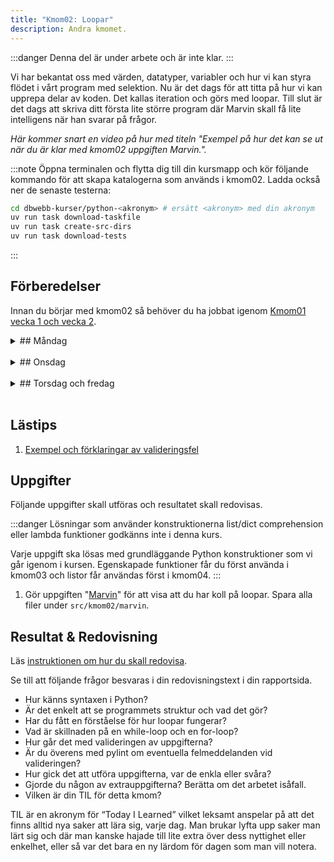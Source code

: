 ```yaml
---
title: "Kmom02: Loopar" 
description: Andra kmomet.
---
```



:::danger
Denna del är under arbete och är inte klar.
:::

Vi har bekantat oss med värden, datatyper, variabler och hur vi kan styra flödet i vårt program med selektion. Nu är det dags för att titta på hur vi kan upprepa delar av koden. Det kallas iteration och görs med loopar. Till slut är det dags att skriva ditt första lite större program där Marvin skall få lite intelligens när han svarar på frågor.

*Här kommer snart en video på hur med titeln "Exempel på hur det kan se ut när du är klar med kmom02 uppgiften Marvin.".*

:::note
Öppna terminalen och flytta dig till din kursmapp och kör följande kommando för att skapa katalogerna som används i kmom02. Ladda också ner de senaste testerna:

```bash
cd dbwebb-kurser/python-<akronym> # ersätt <akronym> med din akronym
uv run task download-taskfile
uv run task create-src-dirs
uv run task download-tests
```
:::


## Förberedelser
Innan du börjar med kmom02 så behöver du ha jobbat igenom [Kmom01 vecka 1 och vecka 2](/website/kmom/kmom01).
<br/>


<details>
<summary>
## Måndag
</summary>

:::tip
När du ska jobba med kursen är det lättast om du öppnar VSCode från terminalen innan du börjar jobba.

```bash
cd dbwebb-kurser/python-<din akronym>
code .
```

Använd `practice` mappen i kmom02 katalogen för att skriva övningskod.
:::

### Programmeringsregler i python

Skumma igenom [Mastering PEP 8 in Python: Best Practices for Clean and Readable Code](https://coderivers.org/blog/pep8-python/) för att få ett hum om regler vi följer när vi skriver Python kod. Läs t.o.m. "Programming recommendations". **Tips** skriv en sammanfattning av de viktigaste reglerna.


#### Att göra

Vi fortsätter att läsa i boken [Python for Everybody: Exploring data in Python3](/website/laromaterial/böcker/).

<Steps>
1. Läs och jobba igenom följande kapitel i boken (alternativt kolla på videorna):
    * Ch5 Iteration
    * Ch6 Strings

    :::tip
    Det räcker inte med att bara läsa. Du är klar med boken när du förstår vad som står i den och kan köra koden själv. Utforska och experimentera med koden. Gör övningarna i boken. Testa ändra saker och se vad som händer. Det är så du lär dig.
    :::

1. Mer material om loopar. En del repetition från boken och en del nytt.
    - Jobba igenom artikeln "[Introduktion till loopar](/website/laromaterial/övning/loopar)" för att träna på loopar i Python. Python-interpretatorn används för att testa koden. Vill du spara någon del av koden så gör du det under `src/kmom02/practice`.

1. Följ och arbeta igenom "[FizzBuzz med pseudokod](/website/laromaterial/övning/fizzbuzz-med-pseudokod)" för att se hur man kan bryta ner ett problem i delproblem och formulera lösningar i pseudokod som slutligen översätts till Python.

1. Läs igenom artikeln/övningen "[Felhantering i Python](/website/laromaterial/övning/felhantering)". I den här artikeln lär du dig att hantera fel som uppstår under exekvering och förhindra ditt program från att krascha.

</Steps>


</details>
<br/>




<details>
<summary>
## Onsdag
</summary>
Jobba igenom [seminarium kmom02](/website/laromaterial/seminarium/kmom02). Det görs på onsdagens lektion.
</details>
<br/>





<details>
<summary>
## Torsdag och fredag
</summary>


### Att göra

<Steps>
1. Läs [Hur man tänker som en programmerare och problemlösare](/website/laromaterial/instruktion/tank-som-programmerare). Sammanfattning av en artikel som diskuterar hur man tänker som en programmerare.

1. Läs om de olika sätten vi kan formatera strängar i [Python String Formatting Best Practices](https://realpython.com/python-string-formatting/). I kursen använder vi "New Style" eller "f-Strings".
</Steps>

</details>
<br/>


## Lästips

1. [Exempel och förklaringar av valideringsfel](https://github.com/dbwebb-se/python/issues/46)


## Uppgifter

Följande uppgifter skall utföras och resultatet skall redovisas.

:::danger
Lösningar som använder konstruktionerna list/dict comprehension eller lambda funktioner godkänns inte i denna kurs.

Varje uppgift ska lösas med grundläggande Python konstruktioner som vi går igenom i kursen. Egenskapade funktioner får du först använda i kmom03 och listor får användas först i kmom04.
:::
1. Gör uppgiften "[Marvin](/website/laromaterial/uppgift/???)" för att visa att du har koll på loopar. Spara alla filer under `src/kmom02/marvin`.



## Resultat & Redovisning
Läs [instruktionen om hur du skall redovisa](/website/laromaterial/instruktion/resultat-och-redovisning).

Se till att följande frågor besvaras i din redovisningstext i din rapportsida.

- Hur känns syntaxen i Python?
- Är det enkelt att se programmets struktur och vad det gör?
- Har du fått en förståelse för hur loopar fungerar?
- Vad är skillnaden på en while-loop och en for-loop?
- Hur går det med valideringen av uppgifterna?
- Är du överens med pylint om eventuella felmeddelanden vid valideringen?
- Hur gick det att utföra uppgifterna, var de enkla eller svåra?
- Gjorde du någon av extrauppgifterna? Berätta om det arbetet isåfall.
- Vilken är din TIL för detta kmom?

TIL är en akronym för “Today I Learned” vilket leksamt anspelar på att det finns alltid nya saker att lära sig, varje dag. Man brukar lyfta upp saker man lärt sig och där man kanske hajade till lite extra över dess nyttighet eller enkelhet, eller så var det bara en ny lärdom för dagen som man vill notera.

